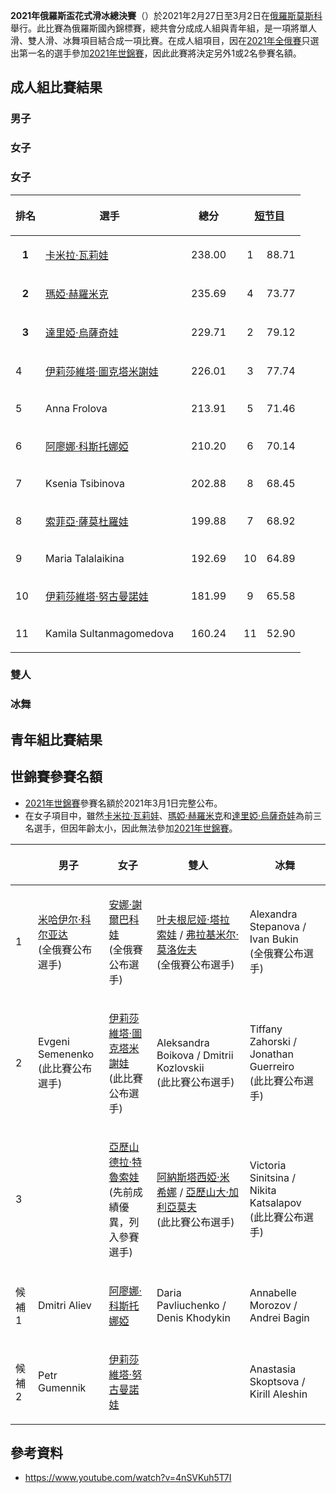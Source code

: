 
{{Refimprove|time=2021-03-01T06:24:37+00:00}}
{{NoteTA|G1=Sports|G2=Medicine}}
{{Infobox Figure Skating Competition
|title= 2021年俄羅斯盃花式滑冰總決賽
|image= 
|imagesize=
|caption= 
|comptype= 國內賽
|startdate= 2月27日
|enddate= 3月2日
| skatingseason = [[2020–21_figure_skating_season|2020–21]]
|location= [[俄羅斯|俄羅斯]][[莫斯科|莫斯科]]
|host= 俄羅斯滑冰協會
| venue = 
| prizemoney = 
|championmen= 
|championladies= 
|championdance= 
|previouscomp= [[2020年俄羅斯盃花式滑冰總決賽|2020年俄羅斯盃花式滑冰總決賽]]
|nextcomp= [[2022年俄羅斯盃花式滑冰總決賽|2022年俄羅斯盃花式滑冰總決賽]]
}}

'''2021年俄羅斯盃花式滑冰總決賽'''（{{lang-en|2021 Russian Cup Figure Skating Final}}）於2021年2月27日至3月2日在[[俄羅斯|俄羅斯]][[莫斯科|莫斯科]]舉行。此比賽為俄羅斯國內錦標賽，總共會分成成人組與青年組，是一項將單人滑、雙人滑、冰舞項目結合成一項比賽。在成人組項目，因在[[2021年俄羅斯花式冰錦標賽中|2021年全俄賽]]只選出第一名的選手參加[[2021年世界花式滑冰錦標賽|2021年世錦賽]]，因此此賽將決定另外1或2名參賽名額。

== 成人組比賽結果 ==

===	男子 ===

===	女子 ===

===	女子 ===

{| class="wikitable sortable"
|-
! 排名
! 選手
! width="80px" | 總分
! colspan="2" width="80px" | [[短节目|短节目]]
! colspan="2" width="80px" | [[自由滑|自由滑]]
|- bgcolor="gold"
| align="center" | '''1'''
| [[卡米拉·瓦莉娃|卡米拉·瓦莉娃]]
| align="center" | 238.00
| align="center" | 1
| align="center" | 88.71
| align="center" | 3
| align="center" | 149.29
|- bgcolor="silver"
| align="center" | '''2'''
| [[瑪婭·赫羅米克|瑪婭·赫羅米克]]
| align="center" | 235.69
| align="center" | 4
| align="center" | 73.77
| align="center" | 1
| align="center" | 162.19
|- bgcolor="cc9966"
| align="center" | '''3'''
| [[達里婭·烏薩奇娃|達里婭·烏薩奇娃]]
| align="center" | 229.71
| align="center" | 2
| align="center" | 79.12
| align="center" | 2
| align="center" | 150.59
|-
! 4
| [[伊莉莎維塔·圖克塔米謝娃|伊莉莎維塔·圖克塔米謝娃]]
| align="center" | 226.01
| align="center" | 3
| align="center" | 77.74
| align="center" | 4
| align="center" | 148.27
|- 
! 5
| Anna Frolova
| align="center" | 213.91
| align="center" | 5
| align="center" | 71.46
| align="center" | 5
| align="center" | 142.45
|-
! 6
| [[阿廖娜·科斯托娜婭|阿廖娜·科斯托娜婭]]
| align="center" | 210.20
| align="center" | 6
| align="center" | 70.14
| align="center" | 6
| align="center" | 140.06
|-
! 7
| Ksenia Tsibinova
| align="center" | 202.88
| align="center" | 8
| align="center" | 68.45
| align="center" | 7
| align="center" | 134.43
|-
! 8
| [[索菲亞·薩莫杜羅娃|索菲亞·薩莫杜羅娃]]
| align="center" | 199.88
| align="center" | 7
| align="center" | 68.92
| align="center" | 8
| align="center" | 130.69
|-
! 9
| Maria Talalaikina
| align="center" | 192.69
| align="center" | 10
| align="center" | 64.89
| align="center" | 9
| align="center" | 127.70
|-
! 10
| [[伊莉莎維塔·努古曼諾娃|伊莉莎維塔·努古曼諾娃]]
| align="center" | 181.99
| align="center" | 9
| align="center" | 65.58
| align="center" | 10
| align="center" | 116.41
|-
! 11
| Kamila Sultanmagomedova
| align="center" | 160.24
| align="center" | 11
| align="center" | 52.90
| align="center" | 11
| align="center" | 107.34
|}

===	雙人 ===

===	冰舞 ===

== 青年組比賽結果 ==

== 世錦賽參賽名額 ==
*[[2021年世界花式滑冰錦標賽|2021年世錦賽]]參賽名額於2021年3月1日完整公布。
*在女子項目中，雖然[[卡米拉·瓦莉娃|卡米拉·瓦莉娃]]、[[瑪婭·赫羅米克|瑪婭·赫羅米克]]和[[達里婭·烏薩奇娃|達里婭·烏薩奇娃]]為前三名選手，但因年齡太小，因此無法參加[[2021年世界花式滑冰錦標賽|2021年世錦賽]]。

{| class="wikitable" 
|-
!
! 男子
! 女子
! 雙人
! 冰舞
|- 
! 1 
| [[米哈伊尔·科尔亚达|米哈伊尔·科尔亚达]] <br> (全俄賽公布選手)
| [[安娜·謝爾巴科娃|安娜·謝爾巴科娃]] <br> (全俄賽公布選手)
| [[叶夫根尼娅·塔拉索娃|叶夫根尼娅·塔拉索娃]] / [[弗拉基米尔·莫洛佐夫_(花样滑冰运动员)|弗拉基米尔·莫洛佐夫]] <br> (全俄賽公布選手)
| Alexandra Stepanova / Ivan Bukin  <br> (全俄賽公布選手)
|-
! 2
| Evgeni Semenenko <br> (此比賽公布選手)
| [[伊莉莎維塔·圖克塔米謝娃|伊莉莎維塔·圖克塔米謝娃]]<br> (此比賽公布選手)
| Aleksandra Boikova / Dmitrii Kozlovskii <br> (此比賽公布選手)
| Tiffany Zahorski / Jonathan Guerreiro <br> (此比賽公布選手)
|-
! 3
|
| [[亞歷山德拉·特魯索娃|亞歷山德拉·特魯索娃]]<br> (先前成績優異，列入參賽選手)
| [[阿納斯塔西婭·米希娜|阿納斯塔西婭·米希娜]] / [[亞歷山大·加利亞莫夫|亞歷山大·加利亞莫夫]] <br> (此比賽公布選手)
| Victoria Sinitsina / Nikita Katsalapov <br> (此比賽公布選手)
|-
! 候補1
| Dmitri Aliev
| [[阿廖娜·科斯托娜婭|阿廖娜·科斯托娜婭]]
| Daria Pavliuchenko / Denis Khodykin
| Annabelle Morozov / Andrei Bagin
|-
! 候補2
| Petr Gumennik
| [[伊莉莎維塔·努古曼諾娃|伊莉莎維塔·努古曼諾娃]]
|
| Anastasia Skoptsova / Kirill Aleshin
|}

== 參考資料 ==
* https://www.youtube.com/watch?v=4nSVKuh5T7I {{Wayback|url=https://www.youtube.com/watch?v=4nSVKuh5T7I |date=20210226141659 }}